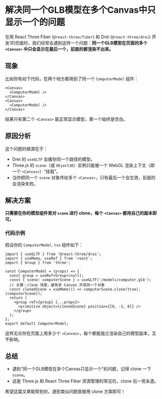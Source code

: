 # 解决同一个GLB模型在多个Canvas中只显示一个的问题

在用 React Three Fiber (`@react-three/fiber`) 和 Drei (`@react-three/drei`) 开发3D页面时，我们经常会遇到这样一个问题：**同一个GLB模型在页面的多个 `<Canvas>` 中只会显示在最后一个，前面的都渲染不出来。**

## 现象

比如你有如下代码，在两个地方都用到了同一个 `ComputerModel` 组件：

```tsx
<Canvas>
  <ComputerModel />
</Canvas>
<Canvas>
  <ComputerModel />
</Canvas>
```

结果只有第二个 `<Canvas>` 能正常显示模型，第一个始终是空白。

## 原因分析

这个问题的根源在于：

- Drei 的 `useGLTF` 会缓存同一个路径的模型。
- Three.js 的 `scene`（或 `Object3D`）实例只能被一个 WebGL 渲染上下文（即一个 `<Canvas>`）“挂载”。
- 当你把同一个 `scene` 对象传给多个 `<Canvas>`，只有最后一个会生效，前面的会渲染失败。

## 解决方案

**只需要在你的模型组件里对 `scene` 进行 clone，每个 `<Canvas>` 都用自己的副本即可。**

### 代码示例

假设你的 `ComputerModel.tsx` 组件如下：

```tsx
import { useGLTF } from '@react-three/drei';
import { useMemo, useRef } from 'react';
import { Group } from 'three';

const ComputerModel = (props) => {
  const group = useRef<Group>(null);
  const { scene: computerScene } = useGLTF('/models/computer.glb');
  // 关键：clone 场景，避免多 Canvas 共享同一个对象
  const clonedScene = useMemo(() => computerScene.clone(true), [computerScene]);
  return (
    <group ref={group} {...props}>
      <primitive object={clonedScene} position={[0, -1, 0]} />
    </group>
  );
};
export default ComputerModel;
```

这样无论你在页面上用多少个 `<Canvas>`，每个都能独立渲染自己的模型副本，互不影响。

## 总结

- 遇到“同一个GLB模型在多个Canvas只显示一个”的问题，记得 clone 一下 `scene`。
- 这是 Three.js 和 React Three Fiber 资源管理的常见坑，clone 后一劳永逸。

希望这篇文章能帮到你，遇到类似问题直接用 clone 方案即可！ 